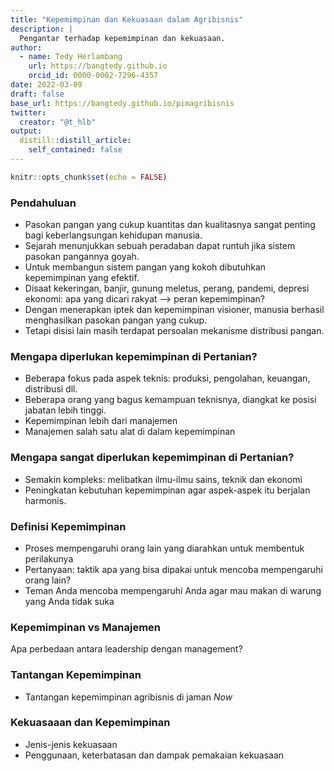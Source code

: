 ```yaml
---
title: "Kepemimpinan dan Kekuasaan dalam Agribisnis"
description: |
  Pengantar terhadap kepemimpinan dan kekuasaan.
author: 
  - name: Tedy Herlambang
    url: https://bangtedy.github.io
    orcid_id: 0000-0002-7296-4357
date: 2022-03-09
draft: false
base_url: https://bangtedy.github.io/pimagribisnis
twitter:
  creator: "@t_hlb"
output:
  distill::distill_article:
    self_contained: false
---
```



```r
knitr::opts_chunk$set(echo = FALSE)
```

### Pendahuluan

* Pasokan pangan yang cukup kuantitas dan kualitasnya sangat penting bagi keberlangsungan kehidupan manusia. 
* Sejarah menunjukkan sebuah peradaban dapat runtuh jika sistem pasokan pangannya goyah. 
* Untuk membangun sistem pangan yang kokoh dibutuhkan kepemimpinan yang efektif.
* Disaat kekeringan, banjir, gunung meletus, perang, pandemi, depresi ekonomi: apa yang dicari rakyat --> peran kepemimpinan?
* Dengan menerapkan iptek dan kepemimpinan visioner, manusia berhasil menghasilkan pasokan pangan yang cukup.
* Tetapi disisi lain masih terdapat persoalan mekanisme distribusi pangan.


### Mengapa diperlukan kepemimpinan di Pertanian?

* Beberapa fokus pada aspek teknis: produksi, pengolahan, keuangan, distribusi dll.
* Beberapa orang yang bagus kemampuan teknisnya, diangkat ke posisi jabatan lebih tinggi.
* Kepemimpinan lebih dari manajemen
* Manajemen salah satu alat di dalam kepemimpinan



### Mengapa sangat diperlukan kepemimpinan di Pertanian?

* Semakin kompleks: melibatkan ilmu-ilmu sains, teknik dan ekonomi
* Peningkatan kebutuhan kepemimpinan agar aspek-aspek itu berjalan harmonis. 



### Definisi Kepemimpinan

* Proses mempengaruhi orang lain yang diarahkan untuk membentuk perilakunya 
* Pertanyaan: taktik apa yang bisa dipakai untuk mencoba mempengaruhi orang lain?
* Teman Anda mencoba mempengaruhi Anda agar mau makan di warung yang Anda tidak suka


### Kepemimpinan vs Manajemen
Apa perbedaan antara leadership dengan management?


### Tantangan Kepemimpinan

* Tantangan kepemimpinan agribisnis di jaman *Now*

### Kekuasaaan dan Kepemimpinan

* Jenis-jenis kekuasaan
* Penggunaan, keterbatasan dan dampak pemakaian kekuasaan


